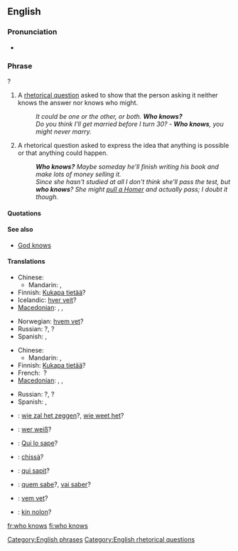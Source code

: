 ==English==

===Pronunciation===
* {{audio|en-us-who-knows.ogg|Audio (US)}}

===Phrase===
{{infl|en|phrase|head=[[who]] [[knows]]}}?

# A [[rhetorical question]] asked to show that the person asking it neither knows the answer nor knows who might.
#: ''It could be one or the other, or both. '''Who knows?'''''
#: ''Do you think I'll get married before I turn 30?'' - '''''Who knows''', you might never marry.''
# A rhetorical question asked to express the idea that anything is possible or that anything could happen.
#: '''''Who knows?'''  Maybe someday he'll finish writing his book and make lots of money selling it.''
#: ''Since she hasn't studied at all I don't think she'll pass the test, but '''who knows'''? She might [[pull a Homer]] and actually pass; I doubt it though.''

====Quotations====
{{seeCites}}

====See also====
* [[God knows]]

====Translations====
{{trans-top|a rhetorical question asked to show that the asker neither knows the answer nor who might know it}}
* Chinese:
** Mandarin: {{t|cmn|誰知道|sc=Hani|xs=Mandarin}}, {{t|cmn|谁知道|tr=shéi zhīdào|sc=Hani|xs=Mandarin}}
* Finnish: [[Kukapa tietää]]?
* Icelandic: [[hver veit]]?
* [[Macedonian]]: {{t|mk|којзнае|tr=kójznae|sc=Cyrl|xs=Macedonian}},  {{t|mk|кој го знае|tr=koj go znáe|sc=Cyrl|xs=Macedonian}},  {{t|mk|кој ќе знае|tr=koj ḱe znáe|sc=Cyrl|xs=Macedonian}}
{{trans-mid}}
* Norwegian: [[hvem vet]]?
* Russian: {{t|ru|кто знает|tr=kto znájet|sc=Cyrl}}?, {{t|ru|кто его знает|tr=kto jevó znájet|sc=Cyrl}}?
* Spanish: {{t-|es|quién sabe|alt=¿quién sabe?}}, {{t-|es|quién sabe|alt=¡quién sabe!}}
{{trans-bottom}}

{{trans-top|asked to express the idea that anything is possible}}
* Chinese:
** Mandarin: {{t|cmn|誰知道|sc=Hani|xs=Mandarin}}, {{t|cmn|谁知道|tr=shéi zhīdào|sc=Hani|xs=Mandarin}}
* Finnish: [[Kukapa tietää]]?
* French: {{t|fr|qui sait}}&nbsp;?
* [[Macedonian]]: {{t|mk|којзнае|tr=kójznae|sc=Cyrl|xs=Macedonian}},  {{t|mk|кој го знае|tr=koj go znáe|sc=Cyrl|xs=Macedonian}},  {{t|mk|кој ќе знае|tr=koj ḱe znáe|sc=Cyrl|xs=Macedonian}}
{{trans-mid}}
* Russian: {{t|ru|кто знает|tr=kto znájet|sc=Cyrl}}?, {{t|ru|кто его знает|tr=kto jevó znájet|sc=Cyrl}}?
* Spanish: {{t-|es|quién sabe|alt=¿quién sabe?}}, {{t-|es|quién sabe|alt=¡quién sabe!}}
{{trans-bottom}}

{{checktrans-top}}
* {{ttbc|Dutch}}: [[wie zal het zeggen]]?, [[wie weet het]]?
* {{ttbc|German}}: [[wer weiß]]?
* {{ttbc|Interlingua}}: [[Qui lo sape]]?
{{checktrans-mid}}
* {{ttbc|Italian}}: [[chissà]]?
* {{ttbc|Latin}}: [[qui sapit]]?
* {{ttbc|Portuguese}}: [[quem sabe]]?, [[vai saber]]?
* {{ttbc|Swedish}}: [[vem vet]]?
* {{ttbc|Volapük}}: [[kin nolon]]?
{{checktrans-bottom}}

[[Category:English phrases]]
[[Category:English rhetorical questions]]

[[fr:who knows]]
[[fi:who knows]]